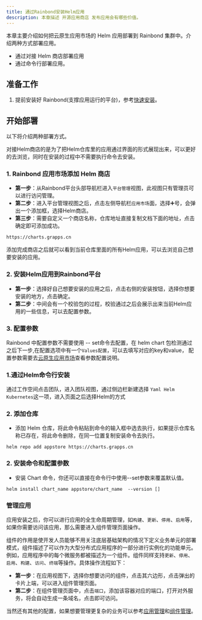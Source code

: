 ```yaml
---
title: 通过Rainbond安装Helm应用
description: 本章描述 开源应用商店 发布应用会有哪些价值。
---
```



本章主要介绍如何把云原生应用市场的 Helm 应用部署到 Rainbond 集群中。介绍两种方式部署应用。

- 通过对接 Helm 商店部署应用
- 通过命令行部署应用。

## 准备工作

1. 提前安装好 Rainbond(支撑应用运行的平台)，参考[快速安装](https://www.rainbond.com/docs/quick-start/quick-install)。 

## 开始部署
以下将介绍两种部署方式。
<Tabs groupId="install">
<TabItem value="store" label="对接 Helm 商店部署应用" default>

对接Helm商店的是为了把Helm仓库里的应用通过界面的形式展现出来，可以更好的去浏览，同时在安装的过程中不需要执行命令去安装。

### 1. Rainbond 应用市场添加 Helm 商店
- **第一步**：从Rainbond平台头部导航栏进入`平台管理`视图，此视图只有管理员可以进行访问管理。
- **第二步**：进入平台管理视图之后，点击左侧导航栏`应用市场`面，选择➕号，会弹出一个添加框，选择Helm商店。
- **第三步**：需要自定义一个商店名称，仓库地址直接复制文档下面的地址，点击确定即可添加成功。

```bash
https://charts.grapps.cn
```
        
添加完成商店之后就可以看到当前仓库里面的所有Helm应用，可以去浏览自己想要安装的应用。

    
### 2. 安装Helm应用到Rainbond平台
- **第一步**：选择好自己想要安装的应用之后，点击右侧的安装按钮，选择你想要安装的地方，点击确定。
- **第二步**：中间会有一个校验包的过程，校验通过之后会展示出来当前Helm应用的一些信息，可以去配置参数。

### 3. 配置参数

Rainbond 中配置参数不需要使用 -- set命令去配置，在 helm chart 包检测通过之后下一步,在配置选项中有一个`Values配置`，可以去填写对应的key和value，
配置参数需要去[云原生应用市场](https://hub.grapps.cn)查看参数配置说明。

</TabItem>

<TabItem value="Linux" label="通过 Helm 命令行部署应用" default>

### 1.通过Helm命令行安装

通过工作空间点击团队，进入团队视图，通过侧边栏新建选择 `Yaml Helm Kubernetes`这一项，进入页面之后选择Helm的方式

### 2. 添加仓库

- 添加 Helm 仓库，将此命令粘贴到命令的输入框中选去执行，如果提示仓库名称已存在，将此命令删除，在同一位置复制安装命令去执行。
```
helm repo add appstore https://charts.grapps.cn
```

### 2. 安装命令和配置参数

- 安装 Chart 命令，你还可以直接在命令行中使用--set参数来覆盖默认值。
```
helm install chart_name appstore/chart_name  --version []
```
</TabItem>
</Tabs>

### 管理应用

应用安装之后，你可以进行应用的全生命周期管理，如`构建`、`更新`、`停用`、`启用`等，如果你需要访问该应用，那么需要进入组件管理页面操作。

组件的作用是使开发人员能够不用关注底层基础架构的情况下定义业务单元的部署模式，组件描述了可以作为大型分布式应用程序的一部分进行实例化的功能单元。例如，应用程序中的每个微服务都被描述为一个组件。组件同样支持`更新`、`停用`、`启用`、`构建`、`访问`、`终端`等操作。具体操作流程如下：

  - **第一步**：在应用视图下，选择你想要访问的组件，点击其六边形，点击弹出的卡片上端，可以进入组件管理页面。
  - **第二步**：在组件管理页面中，点击`端口`，添加该容器对应的端口，打开对外服务，将会自动生成一条域名，点击即可访问。

当然还有其他的配置，如果想要管理更复杂的业务可以参考[应用管理](https://www.rainbond.com/docs/use-manual/app-manage)和[组件管理](https://www.rainbond.com/docs/use-manual/component-manage)。

